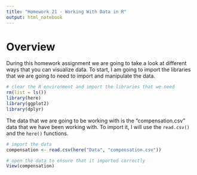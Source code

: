 ```yaml
---
title: "Homework 21 - Working With Data in R"
output: html_notebook
---
```


# Overview
During this homework assignment we are going to take a look at different ways that you can visualize data.  To start, I am going to import the libraries that we are going to need to import and manipulate the data. 

```r
# clear the R environment and import the libraries that we need
rm(list = ls())
library(here)
library(ggplot2)
library(dplyr)
```

The data that we are going to be working with is the "compensation.csv" data that we have been working with. To import it, I will use the `read.csv()` and the `here()` functions.

```r
# import the data 
compensation <- read.csv(here("Data", "compensation.csv"))

# open the data to ensure that it imported correctly
View(compensation)
```

